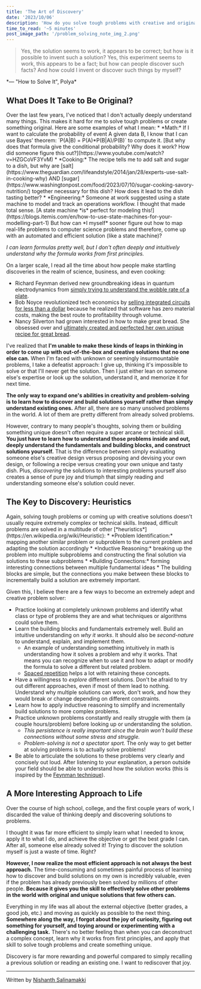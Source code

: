 ```yaml
---
title: 'The Art of Discovery'
date: '2023/10/06'
description: 'How do you solve tough problems with creative and original solutions?'
time_to_read: '~5 minutes'
post_image_path: '/problem_solving_note_img_2.png'
---
```


> Yes, the solution seems to work, it appears to be correct; but how is it possible to invent such a solution?
  Yes, this experiment seems to work, this appears to be a fact; but how can people discover such facts?
  And how could I invent or discover such things by myself?
<div className="text-right font-bold mt-0">
  *— "How to Solve It", Polya*
</div>

<h2 className="text-sky-400">
  What Does It Take to Be Original?
</h2>
Over the last few years, I've noticed that I don't actually deeply understand many things. This makes it hard for me to solve tough problems or create something original.
Here are some examples of what I mean:
* *Math:* If I want to calculate the probability of event A given data B, I know that I can use Bayes' theorem: `P(A|B) = P(A)*P(B|A)/P(B)` to compute it.
[But why does that formula give the conditional probability? Why does it work? How did someone figure this out?](https://www.youtube.com/watch?v=HZGCoVF3YvM)
* *Cooking:* The recipe tells me to add salt and sugar to a dish, but why are [salt](https://www.theguardian.com/lifeandstyle/2014/jan/28/experts-use-salt-in-cooking-why) AND [sugar](https://www.washingtonpost.com/food/2023/07/10/sugar-cooking-savory-nutrition/) together necessary for this dish? How does it lead to the dish tasting better?
* *Engineering:* Someone at work suggested using a state machine to model and track an operations workflow. I thought that made total sense. [A state machine *is* perfect for modeling this!](https://blogs.itemis.com/en/how-to-use-state-machines-for-your-modelling-part-1)
But how can *I myself* sooner figure out how to map real-life problems to computer science problems and therefore, come up with an automated and efficient solution (like a state machine)?

*I can learn formulas pretty well, but I don't often deeply and intuitively understand why the formula works from first principles.*

On a larger scale, I read all the time about how people make startling discoveries in the realm of science, business, and even cooking:
* Richard Feynman derived new groundbreaking ideas in quantum electrodynamics from [simply trying to understand the wobble rate of a plate](https://www.asc.ohio-state.edu/kilcup.1/262/feynman.html).
* Bob Noyce revolutionized tech economics by [selling integrated circuits for less than a dollar](https://stratechery.com/2021/the-relentless-jeff-bezos/#:~:text=The%20first%20tech%20CEO%20to%20truly%20grasp%20how%20tech%20economics%20were%20different%20from%20most%20other%20businesses%20was%20Bob%20Noyce%20(the%20future%20Intel%20founder)%20at%20Fairchild%20Semiconductor.) because he realized that software has zero material costs, making the best route to profitability through volume.
* Nancy Silverton had grown interested in how to make great bread. She obsessed over and [ultimately created and perfected her own unique recipe for great bread](https://la.eater.com/2017/2/17/14647940/nancy-silverton-chefs-table-netflix).

I've realized that **I'm unable to make these kinds of leaps in thinking in order to come up with out-of-the-box and creative solutions that no one else can.**
When I'm faced with unknown or seemingly insurmountable problems, I take a defeatist approach: I give up, thinking it's impossible to solve or that I'll never get the solution.
Then I just either lean on someone else's expertise or look up the solution, understand it, and memorize it for next time.

**The only way to expand one's abilities in creativity and problem-solving is to learn how to discover and build solutions yourself rather than simply understand existing ones.**
After all, there are so many unsolved problems in the world. A lot of them are pretty different from already solved problems.

However, contrary to many people's thoughts, solving them or building something unique doesn't often require a super arcane or technical skill.
**You just have to learn how to understand those problems inside and out, deeply understand the fundamentals and building blocks, and construct solutions yourself.**
That is the difference between simply evaluating someone else's creative design versus proposing and devising your own design, or following a recipe versus creating your own unique and tasty dish.
Plus, *discovering* the solutions to interesting problems yourself also creates a sense of pure joy and triumph that simply reading and understanding someone else's solution could never.

<h2 className="text-sky-400">
  The Key to Discovery: Heuristics
</h2>
Again, solving tough problems or coming up with creative solutions doesn't usually require extremely complex or technical skills.
Instead, difficult problems are solved in a multitude of other [*heuristics*](https://en.wikipedia.org/wiki/Heuristic):
* *Problem Identification:* mapping another similar problem or subproblem to the current problem and adapting the solution accordingly
* *Inductive Reasoning:* breaking up the problem into multiple subproblems and constructing the final solution via solutions to these subproblems
* *Building Connections:* forming interesting connections between multiple fundamental ideas
  * The building blocks are simple, but the connections you make between these blocks to incrementally build a solution are extremely important.

Given this, I believe there are a few ways to become an extremely adept and creative problem solver:
* Practice looking at completely unknown problems and identify what class or type of problems they are and what techniques or algorithms could solve them.
* Learn the building blocks and fundamentals extremely well. Build an intuitive understanding on *why it works*. It should also be *second-nature* to understand, explain, and implement them.
  * An example of understanding something intuitively in math is understanding how it solves a problem and why it works.
  That means you can recognize when to use it and how to adapt or modify the formula to solve a different but related problem.
  * [Spaced repetition](https://borretti.me/article/effective-spaced-repetition) helps a lot with retaining these concepts.
* Have a willingness to *explore* different solutions. Don't be afraid to try out different approaches, even if most of them lead to nothing.
Understand why multiple solutions can work, don't work, and how they would break or change depending on different constraints.
* Learn how to apply inductive reasoning to simplify and incrementally build solutions to more complex problems.
* Practice unknown problems constantly and really struggle with them (a couple hours/problem) before looking up or understanding the solution.
  * *This persistence is really important since the brain won't build these connections without some stress and struggle.*
  * *Problem-solving is not a spectator sport.* The only way to get better at solving problems is to actually solve problems!
* Be able to articulate the solutions to these problems very clearly and concisely out loud.
After listening to your explanation, a person outside your field should be able to understand how the solution works
(this is inspired by the [Feynman technique](https://todoist.com/inspiration/feynman-technique)).

<h2 className="text-sky-400">
  A More Interesting Approach to Life
</h2>
Over the course of high school, college, and the first couple years of work, I discarded the value of thinking deeply and discovering solutions to problems.

I thought it was far more efficient to simply learn what I needed to know, apply it to what I do, and achieve the objective or get the best grade I can.
After all, someone else already solved it! Trying to discover the solution myself is just a waste of time. Right?

**However, I now realize the most efficient approach is not always the best approach.**
The time-consuming and sometimes painful process of learning how to discover and build solutions on my own is incredibly valuable, even if the problem has already previously been solved by millions of other people.
**Because it gives you the skill to effectively solve other problems in the world with original and unique solutions that few others can.**

Everything in my life was all about the external objective (better grades, a good job, etc.) and moving as quickly as possible to the next thing.
**Somewhere along the way, I forgot about the joy of curiosity, figuring out something for yourself, and toying around or experimenting with a challenging task.**
There's no better feeling than when you can deconstruct a complex concept, learn why it works from first principles, and apply that skill to solve tough problems and create something unique.

Discovery is far more rewarding and powerful compared to simply recalling a previous solution or reading an existing one. I want to rediscover that joy.

<hr class="my-6 border-gray-200 sm:mx-auto dark:border-gray-700 lg:my-8" />
<span class="block italic text-sm text-gray-500 sm:text-center dark:text-gray-400 my-6">Written by <a href="https://nsalina.com" class="hover:underline">Nishanth Salinamakki</a></span>
